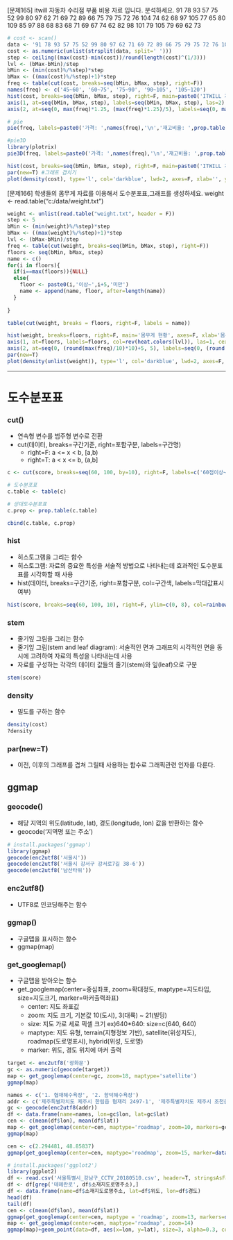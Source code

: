 [문제165] itwill 자동차 수리점 부품 비용 자료 입니다. 분석하세요.
91 78 93 57 75 52 99 80 97 62
71 69 72 89 66 75 79 75 72 76
104 74 62 68 97 105 77 65 80 109
85 97 88 68 83 68 71 69 67 74
62 82 98 101 79 105 79 69 62 73
```r
# cost <- scan()
data <- '91 78 93 57 75 52 99 80 97 62 71 69 72 89 66 75 79 75 72 76 104 74 62 68 97 105 77 65 80 109 85 97 88 68 83 68 71 69 67 74 62 82 98 101 79 105 79 69 62 73'
cost <- as.numeric(unlist(strsplit(data, split=' ')))
step <- ceiling((max(cost)-min(cost))/round(length(cost)^(1/3)))
lvl <- (bMax-bMin)/step
bMin <- (min(cost)%/%step)*step
bMax <- ((max(cost)%/%step)+1)*step
freq <- table(cut(cost, breaks=seq(bMin, bMax, step), right=F))
names(freq) <- c('45~60', '60~75', '75~90', '90~105', '105~120')
hist(cost, breaks=seq(bMin, bMax, step), right=F, main=paste0('ITWILL 자동차 수리점','\n','부품 비용 현황'), axes=F, xlab='부품비용', ylab='갯수',ylim=c(0,max(freq)*1.25), col=rev(heat.colors(lvl)))
axis(1, at=seq(bMin, bMax, step), labels=seq(bMin, bMax, step), las=2)
axis(2, at=seq(0, max(freq)*1.25, (max(freq)*1.25)/5), labels=seq(0, max(freq)*1.25, (max(freq)*1.25)/5), las=2)

# pie
pie(freq, labels=paste0('가격: ',names(freq),'\n','재고비율: ',prop.table(freq)*100,'%'), main=paste0('ITWILL 자동차 수리점','\n','부품 비용 현황'), col=rev(heat.colors(lvl)))

#pie3D
library(plotrix)
pie3D(freq, labels=paste0('가격: ',names(freq),'\n','재고비율: ',prop.table(freq)*100,'%'), labelcex=1, explode=0.1, theta=1, main=paste0('ITWILL 자동차 수리점','\n','부품 비용 현황'), col=rev(heat.colors(lvl)))
```

```r
hist(cost, breaks=seq(bMin, bMax, step), right=F, main=paste0('ITWILL 자동차 수리점','\n','부품 비용 현황'), axes=F, xlab='부품비용', ylab='갯수',ylim=c(0,max(freq)*1.25), col=rev(heat.colors(lvl)), labels=T)
par(new=T) #그래프 겹치기
plot(density(cost), type='l', col='darkblue', lwd=2, axes=F, xlab='', ylab='', main='')
```

[문제166] 학생들의 몸무게 자료를 이용해서 도수분포표,그래프를 생성하세요.
weight <- read.table("c:/data/weight.txt")
```r
weight <- unlist(read.table("weight.txt", header = F))
step <- 5
bMin <- (min(weight)%/%step)*step
bMax <- ((max(weight)%/%step)+1)*step
lvl <- (bMax-bMin)/step
freq <- table(cut(weight, breaks=seq(bMin, bMax, step), right=F))
floors <- seq(bMin, bMax, step)
name <- c()
for(i in floors){
  if(i==max(floors)){NULL}
  else{
    floor <- paste0(i,'이상~',i+5,'미만')
    name <- append(name, floor, after=length(name))
  }
    
}

table(cut(weight, breaks = floors, right=F, labels = name))

hist(weight, breaks=floors, right=F, main='몸무게 현황', axes=F, xlab='몸무게(Kg)', ylab='명', ylim=c(0, (round(max(freq)/10)*10)+5), col=rev(heat.colors(lvl)), labels=T)
axis(1, at=floors, labels=floors, col=rev(heat.colors(lvl)), las=1, cex.axis=0.7)
axis(2, at=seq(0, (round(max(freq)/10)*10)+5, 5), labels=seq(0, (round(max(freq)/10)*10)+5, 5))
par(new=T)
plot(density(unlist(weight)), type='l', col='darkblue', lwd=2, axes=F, xlab='', ylab='', main='')
```


********************************************************************************************

# 도수분포표
### cut()
* 연속형 변수를 범주형 변수로 전환
* cut(데이터, breaks=구간기준, right=포함구분, labels=구간명)
    + right=F: a <= x < b, [a,b)
    + right=T: a < x <= b, (a,b]

```r
c <- cut(score, breaks=seq(60, 100, by=10), right=F, labels=c('60점이상~70점미만', '70점이상~80점미만', '80점이상~90점미만','90점 이상'))

# 도수분포표
c.table <- table(c)

# 상대도수분포표
c.prop <- prop.table(c.table)

cbind(c.table, c.prop)
```

### hist
* 히스토그램을 그리는 함수
* 히스토그램: 자료의 중요한 특성을 서술적 방법으로 나타내는데 효과적인 도수분포표를 시각화할 때 사용
* hist(데이터, breaks=구간기준, right=포함구분, col=구간색, labels=막대값표시여부)
```r
hist(score, breaks=seq(60, 100, 10), right=F, ylim=c(0, 8), col=rainbow(4), labels=T)
```

### stem
* 줄기잎 그림을 그리는 함수
* 줄기잎 그림(stem and leaf diagram): 서술적인 면과 그래프의 시각적인 면을 동시에 고려하여 자료의 특성을 나타내는데 사용
* 자료를 구성하는 각각의 데이터 값들의 줄기(stem)와 잎(leaf)으로 구분
```r
stem(score)
```

### density
* 밀도를 구하는 함수
```r
density(cost)
?density
```

### par(new=T)
* 이전, 이후의 그래프를 겹쳐 그릴때 사용하는 함수로 그래픽관련 인자를 다룬다.

## ggmap
### geocode()
* 해당 지역의 위도(latitude, lat), 경도(longitude, lon) 값을 반환하는 함수
* geocode('지역명 또는 주소')
```r
# install.packages('ggmap')
library(ggmap)
geocode(enc2utf8('서울시'))
geocode(enc2utf8('서울시 강서구 강서로7길 38-6'))
geocode(enc2utf8('남산타워'))
```

### enc2utf8()
* UTF8로 인코딩해주는 함수

### ggmap()
* 구글맵을 표시하는 함수
* ggmap(map)

### get_googlemap()
* 구글맵을 받아오는 함수
* get_googlemap(center=중심좌표, zoom=확대정도, maptype=지도타입, size=지도크기, marker=마커출력좌표)
    + center: 지도 좌표값
    + zoom: 지도 크기, 기본값 10(도시), 3(대륙) ~ 21(빌딩)
    + size: 지도 가로 세로 픽셀 크기 ex)640*640: size=c(640, 640)
    + maptype: 지도 유형, terrain(지형정보 기반), satellite(위성지도), roadmap(도로명표시), hybrid(위성, 도로명)
    + marker: 위도, 경도 위치에 마커 출력
    
```r
target <- enc2utf8('광화문')
gc <- as.numeric(geocode(target))
map <- get_googlemap(center=gc, zoom=18, maptype='satellite')
ggmap(map)

names <- c('1. 협재해수욕장', '2. 함덕해수욕장')
addr <- c('제주특별자치도 제주시 한림읍 협재리 2497-1', '제주특별자치도 제주시 조천읍 함덕리 1008')
gc <- geocode(enc2utf8(addr))
df <- data.frame(name=names, lon=gc$lon, lat=gc$lat)
cen <- c(mean(df$lon), mean(df$lat))
map <- get_googlemap(center=cen, maptype='roadmap', zoom=10, markers=gc)
ggmap(map)

cen <- c(2.294481, 48.85837)
ggmap(get_googlemap(center=cen, maptype='roadmap', zoom=15, marker=data.frame(lon=2.294481, lat=48.85837)))
```

```r
# install.packages('ggplot2')
library(ggplot2)
df <- read.csv('서울특별시_강남구_CCTV_20180510.csv', header=T, stringsAsFactors=F)
df <- df[grep('테헤란로', df$소재지도로명주소),]
df <- data.frame(name=df$소재지도로명주소, lat=df$위도, lon=df$경도)
head(df)
tail(df)
cen <- c(mean(df$lon), mean(df$lat))
ggmap(get_googlemap(center=cen, maptype = 'roadmap', zoom=13, markers=data.frame(df$lon, df$lat)))
map <- get_googlemap(center=cen, maptype='roadmap', zoom=14)
ggmap(map)+geom_point(data=df, aes(x=lon, y=lat), size=3, alpha=0.3, color='red')
```


